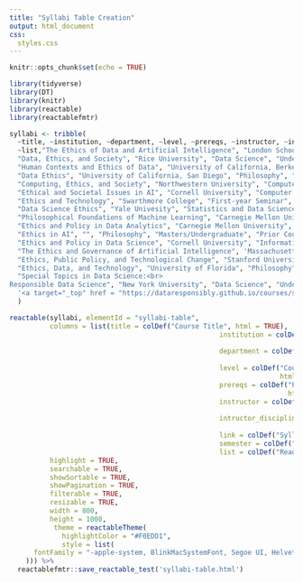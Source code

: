 ```yaml
---
title: "Syllabi Table Creation"
output: html_document
css:
  styles.css
---
```


```r
knitr::opts_chunk$set(echo = TRUE)

library(tidyverse)
library(DT)
library(knitr)
library(reactable)
library(reactablefmtr)
```

```r
syllabi <- tribble(
  ~title, ~institution, ~department, ~level, ~prereqs, ~instructor, ~intructor_discipline,  ~`link`, ~semester,
  ~list,"The Ethics of Data and Artificial Intelligence", "London School of Economics","Philosophy, Logic, and Scientific Method", "Undergraduate", "None", "Kate Vredenburgh, Ali Boyle, Alex Voorhoeve, Paoloa Romero", "Philosophy, Logic, and Scientific Method", '<a target="_top" href = "https://www.lse.ac.uk/ss-asset-library/course-outlines/2023/ME102-Course-Outline-2023.pdf" target = "_blank">Syllabus Link</a>', "Summer 2023", "Yes",
  "Data, Ethics, and Society", "Rice University", "Data Science", "Undergraduate", "None", "Elizabeth Petrick", "History", '<a target="_top" href = "https://www.google.com/url?sa=t&rct=j&q=&esrc=s&source=web&cd=&ved=2ahUKEwjBqtWbooD_AhUhIzQIHXWLD_c4ChAWegQIBhAB&url=https%3A%2F%2Festher.rice.edu%2Fselfserve%2F!bwzkpsyl.v_viewDoc%3Fterm%3D202120%26crn%3D23021%26type%3DSYLLABUS&usg=AOvVaw1zimMugXOdwaI0SYtmBHVE" target = "_blank">Syllabus PDF\n(automatically downloads)</a>', "Spring 2021", "Yes",
  "Human Contexts and Ethics of Data", "University of California, Berkeley", "Data Science (Cross-listed in History and STS)", "Undergraduate", "None", 'Margo Boenig-Lipstin,<br> Ari Edmundson', 'Margo Boenig-Lipstin: History<br>Ari Edmundson: Data Science', '<a target="_top" href = "https://docs.google.com/document/d/1aRSkK0FmyaWCIsFq4MCbTrP2yGmP_rTPQ9MJLzdwWnc/edit" target = "_blank">Syllabus Link</a>', "Spring 2020", "Yes",
  "Data Ethics", "University of California, San Diego", "Philosophy", "Undergraduate", "None", "David Danks", "Philosophy and Data Science", '<a target="_top" href = "https://philosophy.ucsd.edu/courses/course-syllabus/wi23/PHIL174.pdf" target = "_blank">Syllabus Link</a>', "Winter 2023", "Yes",
  "Computing, Ethics, and Society", "Northwestern University", "Computer Science", "Undergraduate", "None", "Sarah Van Wart", "Computer Science and Engineering", '<a target="_top" href = "https://nu-tech-ethics.github.io/winter2021/syllabus/" target = "_blank">Syllabus Link</a>', "Winter 2021", "Yes",
  "Ethical and Societal Issues in AI", "Cornell University", "Computer Science", "Undergraduate", "None", "Joseph Halpern,<br>Bart Selman", "Computer Science", '<a target="_top" href = "https://www.cs.cornell.edu/courses/cs4732/2017sp/" target = "_blank">Syllabus Link</a>', "Spring 2017", "Yes",
  "Ethics and Technology", "Swarthmore College", "First-year Seminar", "Undergraduate", "None", 'Ameet Soni,<br>Krista Karbowski Thomason','Ameet Soni: Computer Science<br> Krista Karbowski Thomason: Philosophy', '<a target="_top" href = "https://works.swarthmore.edu/cgi/viewcontent.cgi?article=1027&context=dev-dhgrants" target = "_blank">Syllabus Link</a>', "Spring 2019", "Yes",
  "Data Science Ethics", "Yale Univesity", "Statistics and Data Science", "Undergraduate", "Statistics and/or Data Analytics is Required,<br>Prior Coursework in AI/ML/Algorithms and Ethics/Philosophy is Useful", "Elisa Celis", "Statistics and Data Science", '<a target="_top" href = "https://datascienceethics.wordpress.com/the-course/syllabus/" target = "_blank">Syllabus Link</a>', "Spring 2019", "No",
  "Philosophical Foundations of Machine Learning", "Carnegie Mellon University", "Machine Learning", "Graduate/Undergraduate", "None", "Zachary Lipton", "Machine Learning and Operations Research", '<a target="_top" href = "https://github.com/acmi-lab/cmu-10721-philosophy-machine-intelligence" target = "_blank">Syllabus Link</a>', "Spring 2023", "Yes",
  "Ethics and Policy in Data Analytics", "Carnegie Mellon University", "Information Systems and Public Policy", "Graduate", "Familiarity with Data Analytics Pipeline is Recommended", "David Danks, Sina Fazelpour", 'David Danks: Data Science and Philosophy<br>Sina Fazelpour: Computer Science and Philosophy', '<a target="_top" href = "https://www.heinz.cmu.edu/current-students/courses/94-836/2238/" target = "_blank">Syllabus Link</a>', "Spring 2021", "Yes",
  "Ethics in AI", "", "Philosophy", "Masters/Undergraduate", "Prior Coursework in Moral/Political Philosophy and Logic/Statistics is Useful", "Liam Kofi Bright", "Philosophy", '<a target="_top" href = "https://philpeople.org/public_cache/file?content_type=application%2Fpdf&key=z1d1wj8yk9ztczwt4d9wspqbl6qb" target = "_blank">Syllabus Link</a>', "Spring 2023", "Yes",
  "Ethics and Policy in Data Science", "Cornell University", "Information Sciences", "Masters/Undergraduate", "None", "Solon Barocas", "Information Science (and Principle Researcher at Microsoft)", '<a target="_top" href = "https://docs.google.com/document/d/1GV97qqvjQNvyM2I01vuRaAwHe9pQAZ9pbP7KkKveg1o/edit" target = "_blank">Syllabus Link</a>', "Fall 2017", "Yes",
  "The Ethics and Governance of Artificial Intelligence", 'Massachusetts Institute of Technology,<br>Harvard University', "Cross-Disciplinary", "Graduate", "None", 'Joi Ito,<br>Jonathan Zittrain', 'Joi Ito: Practice in Media Arts and Science<br>Jonathon Zittrain: International Law, Computer Science, and Public Policy', '<a target="_top" href = "https://dam-prod.media.mit.edu/x/2018/02/07/Ethics%20and%20Governance%20of%20AI%20S18%20.pdf" target = "_blank">Syllabus PDF\n(automatically downloads)</a>', "Spring 2018", "Yes",
  "Ethics, Public Policy, and Technological Change", "Stanford University", "Computer Science", "Undergraduate", "None", "Rob Reich, Mehran Sahami, Jeremy Weinstein", 'Rob Reich: Political Science<br>Mehran Sahami:Computer Science<br>Jeremy Weinstein: Computer Science', '<a target="_top" href = "https://web.stanford.edu/class/cs182/" target = "_blank">Syllabus Link</a>', "Winter 2023","Yes",
  "Ethics, Data, and Technology", "University of Florida", "Philosophy", "Undergraduate", "None", "David Gray Grant", "Philosophy", '<a target="_top" href = "https://phil.ufl.edu/wp-content/uploads/sites/145/2022/01/PHI3681-Grant-Syllabus-2021-28-12.pdf" target = "_blank">Syllabus Link</a>', "Spring 2022", "Yes",
  "Special Topics in Data Science:<br>
Responsible Data Science", "New York University", "Data Science", "Undergraduate", "Introduction to Data Science or <br> Introduction to Computer Science", "Julia Stoyanovich", "Data Science, Computer Science, and Engineering", 
  '<a target="_top" href = "https://dataresponsibly.github.io/courses/spring19/" target = "_blank">Syllabus Link</a>', "Spring 2019", "Yes"
  )
```

```r
reactable(syllabi, elementId = "syllabi-table",
          columns = list(title = colDef("Course Title", html = TRUE),
                                                    institution = colDef("Institution",
                                                                         html = TRUE), 
                                                    department = colDef("Department",
                                                                        html = TRUE), 
                                                    level = colDef("Course Level",
                                                                   html = TRUE),
                                                    prereqs = colDef("Prerequesites",
                                                                     html = TRUE),
                                                    instructor = colDef("Instructor(s)",
                                                                        html = TRUE),
                                                    intructor_discipline = colDef("Instructor's Discpline",
                                                                                  html = TRUE),
                                                    link = colDef("Syllabus Link", html = TRUE),
                                                    semester = colDef("Syllabus' Term"), 
                                                    list = colDef("Reading List Included?")), 
          highlight = TRUE,
          searchable = TRUE,
          showSortable = TRUE,
          showPagination = TRUE,
          filterable = TRUE,
          resizable = TRUE,
          width = 800,
          height = 1000,
           theme = reactableTheme(
             highlightColor = "#F0EDD1",
             style = list(
      fontFamily = "-apple-system, BlinkMacSystemFont, Segoe UI, Helvetica, Arial, sans-serif"
    ))) %>%
  reactablefmtr::save_reactable_test('syllabi-table.html')
```
